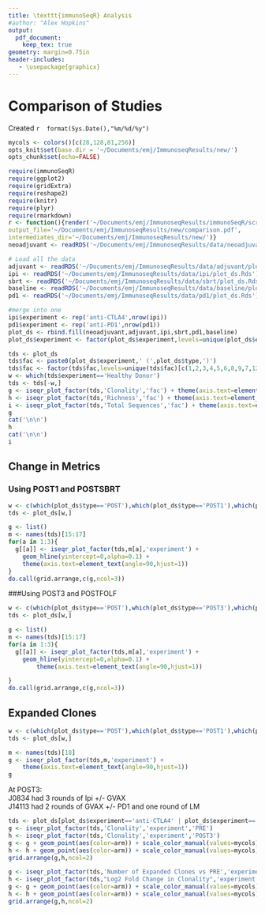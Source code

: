 ```yaml
---
title: \texttt{immunoSeqR} Analysis
#author: "Alex Hopkins"
output: 
  pdf_document:
    keep_tex: true
geometry: margin=0.75in
header-includes:
   - \usepackage{graphicx}
---
```

# Comparison of Studies
Created `r  format(Sys.Date(),"%m/%d/%y")`

```r
mycols <- colors()[c(28,128,81,256)]
opts_knit$set(base.dir = '~/Documents/emj/ImmunoseqResults/new/')
opts_chunk$set(echo=FALSE)
```

```r
require(immunoSeqR)
require(ggplot2)
require(gridExtra)
require(reshape2)
require(knitr)
require(plyr)
require(rmarkdown)
r <- function(){render('~/Documents/emj/ImmunoseqResults/immunoSeqR/scripts/rmd/comparison.Rmd',
output_file='~/Documents/emj/ImmunoseqResults/new/comparison.pdf',
intermediates_dir='~/Documents/emj/ImmunoseqResults/new/')}
neoadjuvant <- readRDS('~/Documents/emj/ImmunoseqResults/data/neoadjuvant/plot_ds.Rds')

# Load all the data
adjuvant <- readRDS('~/Documents/emj/ImmunoseqResults/data/adjuvant/plot_ds.Rds')
ipi <- readRDS('~/Documents/emj/ImmunoseqResults/data/ipi/plot_ds.Rds')
sbrt <- readRDS('~/Documents/emj/ImmunoseqResults/data/sbrt/plot_ds.Rds')
baseline <- readRDS('~/Documents/emj/ImmunoseqResults/data/baseline/plot_ds.Rds')
pd1 <- readRDS('~/Documents/emj/ImmunoseqResults/data/pd1/plot_ds.Rds')

#merge into one
ipi$experiment <- rep('anti-CTLA4',nrow(ipi))
pd1$experiment <- rep('anti-PD1',nrow(pd1))
plot_ds <- rbind.fill(neoadjuvant,adjuvant,ipi,sbrt,pd1,baseline)
plot_ds$experiment <- factor(plot_ds$experiment,levels=unique(plot_ds$experiment))
```

```r
tds <- plot_ds
tds$fac <- paste0(plot_ds$experiment,' (',plot_ds$type,')')
tds$fac <- factor(tds$fac,levels=unique(tds$fac)[c(1,2,3,4,5,6,8,9,7,12,11,10,17,16,14,15,13)])
w <- which(tds$experiment=='Healthy Donor')
tds <- tds[-w,]
g <- iseqr_plot_factor(tds,'Clonality','fac') + theme(axis.text=element_text(angle=90,hjust=1))
h <- iseqr_plot_factor(tds,'Richness','fac') + theme(axis.text=element_text(angle=90,hjust=1))  
i <- iseqr_plot_factor(tds,'Total Sequences','fac') + theme(axis.text=element_text(angle=90,hjust=1))  
g  
cat('\n\n')
h  
cat('\n\n')
i

```

## Change in Metrics
### Using POST1 and POSTSBRT

```r
w <- c(which(plot_ds$type=='POST'),which(plot_ds$type=='POST1'),which(plot_ds$type=='POSTSBRT'))
tds <- plot_ds[w,]

g <- list()
m <- names(tds)[15:17]
for(a in 1:3){
  g[[a]] <- iseqr_plot_factor(tds,m[a],'experiment') + 
    geom_hline(yintercept=0,alpha=0.1) + 
    theme(axis.text=element_text(angle=90,hjust=1))
}
do.call(grid.arrange,c(g,ncol=3))
```

###Using POST3 and POSTFOLF
```r
w <- c(which(plot_ds$type=='POST'),which(plot_ds$type=='POST3'),which(plot_ds$type=='POSTFOLF'))
tds <- plot_ds[w,]

g <- list()
m <- names(tds)[15:17]
for(a in 1:3){
  g[[a]] <- iseqr_plot_factor(tds,m[a],'experiment') + 
    geom_hline(yintercept=0,alpha=0.1) +
        theme(axis.text=element_text(angle=90,hjust=1))

}
do.call(grid.arrange,c(g,ncol=3))
```

## Expanded Clones
```r
w <- c(which(plot_ds$type=='POST'),which(plot_ds$type=='POST1'),which(plot_ds$type=='POSTSBRT'))
tds <- plot_ds[w,]

m <- names(tds)[18]
g <- iseqr_plot_factor(tds,m,'experiment') +
    theme(axis.text=element_text(angle=90,hjust=1))
g
```

\clearpage

At POST3:  
J0834 had 3 rounds of Ipi +/- GVAX  
J14113 had 2 rounds of GVAX +/- PD1 and one round of LM  

```r
tds <- plot_ds[plot_ds$experiment=='anti-CTLA4' | plot_ds$experiment=='anti-PD1',]
g <- iseqr_plot_factor(tds,'Clonality','experiment','PRE')
h <- iseqr_plot_factor(tds,'Clonality','experiment','POST3')
g <- g + geom_point(aes(color=arm)) + scale_color_manual(values=mycols)
h <- h + geom_point(aes(color=arm)) + scale_color_manual(values=mycols)
grid.arrange(g,h,ncol=2)


```

```r
g <- iseqr_plot_factor(tds,'Number of Expanded Clones vs PRE','experiment','POST3')
h <- iseqr_plot_factor(tds,"Log2 Fold Change in Clonality",'experiment','POST3')
g <- g + geom_point(aes(color=arm)) + scale_color_manual(values=mycols)
h <- h + geom_point(aes(color=arm)) + scale_color_manual(values=mycols)
grid.arrange(g,h,ncol=2)

```







